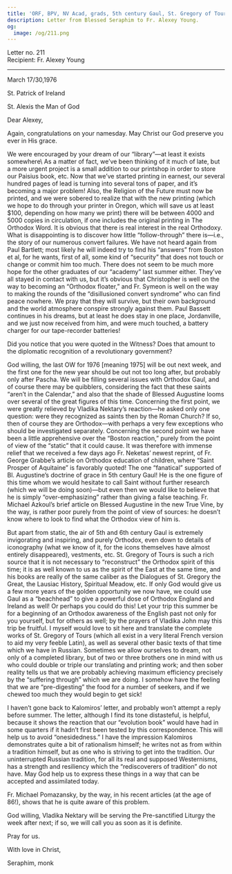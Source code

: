 ```yaml
---
title: 'ORF, BPV, NV Acad, grads, 5th century Gaul, St. Gregory of Tours'
description: Letter from Blessed Seraphim to Fr. Alexey Young.
og:
  image: /og/211.png
---
```


<div style={{textAlign:'right', fontFamily:'monospace'}}>Letter no. 211</div>
<div style={{textAlign:'left', fontFamily:'monospace'}}>Recipient: Fr. Alexey Young</div>

---

March 17/30,1976

St. Patrick of Ireland

St. Alexis the Man of God

Dear Alexey,

Again, congratulations on your namesday. May Christ our God preserve you ever in His grace.

We were encouraged by your dream of our “library”—at least it exists somewhere\ As a matter of fact, we’ve been thinking of it much of late, but a more urgent project is a small addition to our printshop in order to store our Paisius book, etc. Now that we’ve started printing in earnest, our several hundred pages of lead is turning into several tons of paper, and it’s becoming a major problem! Also, the Religion of the Future must now be printed, and we were sobered to realize that with the new printing (which we hope to do through your printer in Oregon, which will save us at least $100, depending on how many we print) there will be between 4000 and 5000 copies in circulation, if one includes the original printing in The Orthodox Word. It is obvious that there is real interest in the real Orthodoxy. What is disappointing is to discover how little “follow-through” there is—i.e., the story of our numerous convert failures. We have not heard again from Paul Bartlett; most likely he will indeed try to find his “answers” from Boston et al, for he wants, first of all, some kind of “security” that does not touch or change or commit him too much. There does not seem to be much more hope for the other graduates of our “academy” last summer either. They’ve all stayed in contact with us, but it’s obvious that Christopher is well on the way to becoming an “Orthodox floater,” and Fr. Symeon is well on the way to making the rounds of the “disillusioned convert syndrome” who can find peace nowhere. We pray that they will survive, but their own background and the world atmosphere conspire strongly against them. Paul Bassett continues in his dreams, but at least he does stay in one place, Jordanville, and we just now received from him, and were much touched, a battery charger for our tape-recorder batteries!

Did you notice that you were quoted in the Witness? Does that amount to the diplomatic recognition of a revolutionary government?

God willing, the last OW for 1976 [meaning 1975] will be out next week, and the first one for the new year should be out not too long after, but probably only after Pascha. We will be filling several issues with Orthodox Gaul, and of course there may be quibblers, considering the fact that these saints “aren’t in the Calendar,” and also that the shade of Blessed Augustine looms over several of the great figures of this time. Concerning the first point, we were greatly relieved by Vladika Nektary’s reaction—he asked only one question: were they recognized as saints then by the Roman Church? If so, then of course they are Orthodox—with perhaps a very few exceptions who should be investigated separately. Concerning the second point we have been a little apprehensive over the “Boston reaction,” purely from the point of view of the “static” that it could cause. It was therefore with immense relief that we received a few days ago Fr. Neketas’ newest reprint, of Fr. George Grabbe’s article on Orthodox education of children, where “Saint Prosper of Aquitaine” is favorably quoted! The one “fanatical” supported of Bl. Augustine’s doctrine of grace in 5th century Gaul! He is the one figure of this time whom we would hesitate to call Saint without further research (which we will be doing soon)—but even then we would like to believe that he is simply “over-emphasizing” rather than giving a false teaching. Fr. Michael Azkoul’s brief article on Blessed Augustine in the new True Vine, by the way, is rather poor purely from the point of view of sources: he doesn’t know where to look to find what the Orthodox view of him is.

But apart from static, the air of 5th and 6th century Gaul is extremely invigorating and inspiring, and purely Orthodox, even down to details of iconography (what we know of it, for the icons themselves have almost entirely disappeared), vestments, etc. St. Gregory of Tours is such a rich source that it is not necessary to “reconstruct” the Orthodox spirit of this time; it is as well known to us as the spirit of the East at the same time, and his books are really of the same caliber as the Dialogues of St. Gregory the Great, the Lausiac History, Spiritual Meadow, etc. If only God would give us a few more years of the golden opportunity we now have, we could use Gaul as a “beachhead” to give a powerful dose of Orthodox England and Ireland as well! Or perhaps you could do this! Let your trip this summer be for a beginning of an Orthodox awareness of the English past not only for you yourself, but for others as well; by the prayers of Vladika John may this trip be fruitful. I myself would love to sit here and translate the complete works of St. Gregory of Tours (which all exist in a very literal French version to aid my very feeble Latin), as well as several other basic texts of that time which we have in Russian. Sometimes we allow ourselves to dream, not only of a completed library, but of two or three brothers one in mind with us who could double or triple our translating and printing work; and then sober reality tells us that we are probably achieving maximum efficiency precisely by the “suffering through” which we are doing. I somehow have the feeling that we are “pre-digesting” the food for a number of seekers, and if we chewed too much they would begin to get sick!

I haven’t gone back to Kalomiros’ letter, and probably won’t attempt a reply before summer. The letter, although I find its tone distasteful, is helpful, because it shows the reaction that our “evolution book” would have had in some quarters if it hadn’t first been tested by this correspondence. This will help us to avoid “onesidedness.” I have the impression Kalomiros demonstrates quite a bit of rationalism himself; he writes not as from within a tradition himself, but as one who is striving to get into the tradition. Our uninterrupted Russian tradition, for all its real and supposed Westernisms, has a strength and resiliency which the “rediscoverers of tradition” do not have. May God help us to express these things in a way that can be accepted and assimilated today.

Fr. Michael Pomazansky, by the way, in his recent articles (at the age of 86!), shows that he is quite aware of this problem.

God willing, Vladika Nektary will be serving the Pre-sanctified Liturgy the week after next; if so, we will call you as soon as it is definite.

Pray for us.

With love in Christ,

Seraphim, monk